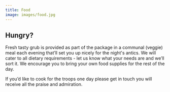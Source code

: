 ```yaml
---
title: Food
image: images/food.jpg
---
```

## Hungry?

Fresh tasty grub is provided as part of the package in a communal (veggie) meal each evening that’ll set you up nicely for the night's antics. We will cater to all dietary requirements - let us know what your needs are and we’ll sort it. We encourage you to bring your own food supplies for the rest of the day.

If you’d like to cook for the troops one day please get in touch you will receive all the praise and admiration.